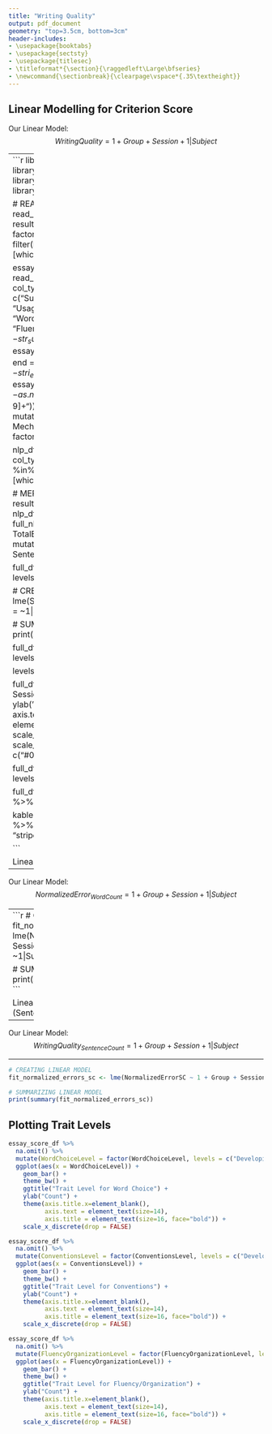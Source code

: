 ```yaml
--- 
title: "Writing Quality" 
output: pdf_document 
geometry: "top=3.5cm, bottom=3cm" 
header-includes: 
- \usepackage{booktabs} 
- \usepackage{sectsty} 
- \usepackage{titlesec} 
- \titleformat*{\section}{\raggedleft\Large\bfseries} 
- \newcommand{\sectionbreak}{\clearpage\vspace*{.35\textheight}} 
--- 
```


\newpage 
Linear Modelling for Criterion Score 
----- 

Our Linear Model: 
$$ 
 Writing Quality = 1 + Group + Session + 1|Subject 
$$ 

----- 
```r

library(tidyverse) 
library(knitr) 
library(grid) 
library(gridExtra) 
library(kableExtra) 
library(nlme) 
library(stringr) 
library(stringi) 
library(scales) 
library(wesanderson) 

# READING IN CSV FILES 
result_df <- read_csv("~/Desktop/testing_df.csv", col_types = cols()) 
result_df <- result_df %>% 
  mutate(Condition = factor(Condition, levels = c("BL", "IL", "BH", "IH"))) %>% 
  filter(Measurement == "PP") 
colnames(result_df)[which(names(result_df) == "Condition")] <- "Group" 

essay_score_df <- read_csv("~/Desktop/essay_score_master_file.csv", col_types = cols()) 
names(essay_score_df) <- c("Subject", "Score", "GrammaticalErrors",	"UsageErrors", "MechanicErrors", 
                           "StyleErrors", "WordChoiceLevel", "ConventionsLevel", "FluencyOrganizationLevel") 
essay_score_df$Session <- str_sub(essay_score_df$Subject, start = -2) 
essay_score_df$Subject <- str_sub(essay_score_df$Subject, end = 4) 
essay_score_df$Warning <- stri_extract_first_regex(essay_score_df$Score, "[a-zA-Z]*") 
essay_score_df$Score <- as.numeric(stri_extract_first_regex(essay_score_df$Score, "[0-9]+")) 
essay_score_df <- essay_score_df %>% 
  mutate(TotalErrors = GrammaticalErrors + UsageErrors + MechanicErrors + StyleErrors) %>% 
  mutate(Session = factor(Session, levels = c("WB", "DT"))) 

nlp_df <- read_csv("~/Desktop/essay_nlp_results.csv", col_types = cols()) 
nlp_df <- nlp_df[ , !names(nlp_df) %in% "Condition"] 
colnames(nlp_df)[which(names(nlp_df) == "Essay")] <- "Session" 

# MERGING CSV FILES 
full_df <- merge(essay_score_df, result_df, by = "Subject") 
full_nlp_df <- merge(full_df, nlp_df, by = c("Subject", "Session")) 
full_nlp_df <- full_nlp_df %>% 
  mutate(NormalizedErrorWC = TotalErrors / WordCount) %>% 
  mutate(NormalizedErrorSC = TotalErrors / SentenceCount) 

full_df <- full_df %>% 
  mutate(Group = factor(Group, levels = c("BL", "IL", "BH", "IH"))) 

# CREATING LINEAR MODELS 
fit_writing_quality <- lme(Score ~ 1 + Group + Session, data = full_df, random = ~1|Subject, na.action = na.omit) 

# SUMMARIZING LINEAR MODEL 
print(summary(fit_writing_quality)) 

full_df <- full_df %>% 
  mutate(Group = factor(Group, levels = c("IH", "IL", "BH", "BL"))) 

levels(full_df$Group) <- c("IF", "IR", "BF", "BR") 

full_df %>% 
  ggplot(aes(x = Group, y = Score, fill = Session)) + 
    geom_boxplot() + 
    theme_bw() + 
    ggtitle(" ") + 
    ylab("ETS Score") + 
    theme(axis.title.x=element_blank(), 
          axis.text = element_text(size=14), 
          axis.title = element_text(size=16), 
          legend.position = "bottom") + 
    scale_y_continuous(breaks = pretty_breaks(n = 7)) + 
    scale_fill_manual(labels = c("ST", "DT"), values = c("#00FFFF", "#007FFF")) 

full_df <- full_df %>% 
  mutate(Group = factor(Group, levels = c("BL", "IL", "BH", "IH"))) 

full_df_n_only <- full_df %>% 
  group_by(Session, Group) %>% 
  summarize(n = n()) 

kable(full_df_n_only, format = "latex", longtable = TRUE) %>% 
  kable_styling(latex_options = c("hold_position", "striped", "repeat_header")) 

``` 

\newpage 
Linear Modelling for Normalized Error (Word Count) 
----- 

Our Linear Model: 
$$ 
 Normalized Error_{Word Count} = 1 + Group + Session + 1|Subject 
$$ 

----- 
```r
# CREATING LINEAR MODEL 
fit_normalized_errors_wc <- lme(NormalizedErrorWC ~ 1 + Group + Session, data = full_nlp_df, random = ~1|Subject, na.action = na.omit) 

# SUMMARIZING LINEAR MODEL 
print(summary(fit_normalized_errors_wc)) 
``` 

\newpage 
Linear Modelling for Normalized Error (Sentence Count) 
----- 

Our Linear Model: 
$$ 
 Writing Quality_{Sentence Count} = 1 + Group + Session + 1|Subject 
$$ 

----- 
```r
# CREATING LINEAR MODEL 
fit_normalized_errors_sc <- lme(NormalizedErrorSC ~ 1 + Group + Session, data = full_nlp_df, random = ~1|Subject, na.action = na.omit) 

# SUMMARIZING LINEAR MODEL 
print(summary(fit_normalized_errors_sc)) 
``` 

\newpage 
## Plotting Trait Levels 

```r

essay_score_df %>% 
  na.omit() %>% 
  mutate(WordChoiceLevel = factor(WordChoiceLevel, levels = c("Developing", "Proficient", "Advanced"))) %>% 
  ggplot(aes(x = WordChoiceLevel)) + 
    geom_bar() + 
    theme_bw() + 
    ggtitle("Trait Level for Word Choice") + 
    ylab("Count") + 
    theme(axis.title.x=element_blank(), 
          axis.text = element_text(size=14), 
          axis.title = element_text(size=16, face="bold")) + 
    scale_x_discrete(drop = FALSE) 

``` 

\newpage 
```r

essay_score_df %>% 
  na.omit() %>% 
  mutate(ConventionsLevel = factor(ConventionsLevel, levels = c("Developing", "Proficient", "Advanced"))) %>% 
  ggplot(aes(x = ConventionsLevel)) + 
    geom_bar() + 
    theme_bw() + 
    ggtitle("Trait Level for Conventions") + 
    ylab("Count") + 
    theme(axis.title.x=element_blank(), 
          axis.text = element_text(size=14), 
          axis.title = element_text(size=16, face="bold")) + 
    scale_x_discrete(drop = FALSE) 

``` 

\newpage 
```r

essay_score_df %>% 
  na.omit() %>% 
  mutate(FluencyOrganizationLevel = factor(FluencyOrganizationLevel, levels = c("Developing", "Proficient", "Advanced"))) %>% 
  ggplot(aes(x = FluencyOrganizationLevel)) + 
    geom_bar() + 
    theme_bw() + 
    ggtitle("Trait Level for Fluency/Organization") + 
    ylab("Count") + 
    theme(axis.title.x=element_blank(), 
          axis.text = element_text(size=14), 
          axis.title = element_text(size=16, face="bold")) + 
    scale_x_discrete(drop = FALSE) 

``` 